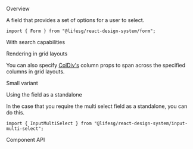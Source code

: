 
<Meta of={FormMultiSelectStories} />

<Title>Form.MultiSelect</Title>

<Secondary>Overview</Secondary>

A field that provides a set of options for a user to select.

```tsx
import { Form } from "@lifesg/react-design-system/form";
```

<Canvas of={FormMultiSelectStories.Default} />

<Heading3>With search capabilities</Heading3>

<Canvas of={FormMultiSelectStories.WithSearch} />

<Heading3>Rendering in grid layouts</Heading3>

You can also specify [ColDiv's](/docs/getting-started-layout-column-divs--docs)
column props to span across the specified columns in grid layouts.

<Canvas of={FormMultiSelectStories.RenderingInGridLayout} />

<Heading3>Small variant</Heading3>

<Canvas of={FormMultiSelectStories.SmallVariant} />

<Heading3>Using the field as a standalone</Heading3>

In the case that you require the multi select field as a standalone, you can do this.

```tsx
import { InputMultiSelect } from "@lifesg/react-design-system/input-multi-select";
```

<Canvas of={FormMultiSelectStories.StandaloneUsage} />

<Secondary>Component API</Secondary>

<PropsTable />
